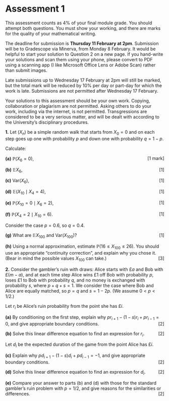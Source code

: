 # Assessment 1 {.unnumbered #A1}


::: {.mysummary}
This assessment counts as 4% of your final module grade. You should attempt both questions. You must show your working, and there are marks for the quality of your mathematical writing.

The deadline for submission is **Thursday 11 February at 2pm**. Submission will be to Gradescope via Minerva, from Monday 8 February. It would be helpful to start your solution to Question 2 on a new page. If you hand-write your solutions and scan them using your phone, please convert to PDF using a scanning app (I like Microsoft Office Lens or Adobe Scan) rather than submit images.

Late submissions up to Wednesday 17 February at 2pm will still be marked, but	the total mark will be reduced by 10% per day or part-day for which the work is late. Submissions are not permitted after Wednesday 17 February.

Your solutions to this assessment should be your own work. Copying, collaboration or plagiarism are not permitted. Asking others to do your work, including via the internet, is not permitted. Transgressions are considered to be a very serious matter, and will be dealt with according to the University's disciplinary procedures.
:::


:::: {.myq}
**1.** Let $(X_n)$ be a simple random walk that starts from $X_0 = 0$ and on each step goes up one with probability $p$ and down one with probability $q = 1-p$.

Calculate:

::: {.subq}
**(a)** $\mathbb P(X_6 = 0)$, [[1 mark]]{style="float:right"}
:::
::: {.subq}
**(b)** $\mathbb EX_6$, [[1]]{style="float:right"}
:::
::: {.subq}
**(c)** $\text{Var}(X_6)$, [[1]]{style="float:right"}
:::
::: {.subq}
**(d)** $\mathbb E(X_{10} \mid X_4 = 4)$, [[1]]{style="float:right"}
:::
::: {.subq}
**(e)** $\mathbb P(X_{10} = 0 \mid X_6 = 2)$, [[1]]{style="float:right"}
:::
::: {.subq}
**(f)**  $\mathbb P(X_4 = 2 \mid X_{10} = 6)$. [[1]]{style="float:right"}
:::

Consider the case $p = 0.6$, so $q = 0.4$.

::: {.subq}
**(g)** What are $\mathbb E X_{100}$ and $\text{Var}(X_{100})$? [[1]]{style="float:right"}
:::
::: {.subq}
**(h)** Using a normal approximation, estimate $\mathbb P(16 \leq X_{100} \leq 26)$. You should use an appropriate "continuity correction", and explain why you chose it. (Bear in mind the possible values $X_{100}$ can take.) [[3]]{style="float:right"}
:::
::::

:::: {.myq}
**2.** Consider the gambler's ruin with draws: Alice starts with £$a$ and Bob with £$(m-a)$, and at each time step Alice wins £1 off Bob with probability $p$, loses £1 to Bob with probability $q$, and no money is exchanged with probability $s$, where $p+q+s =1$. We consider the case where Bob and Alice are equally matched, so $p = q$ and $s = 1-2p$. (We assume $0 < p < 1/2$.)

Let $r_i$ be Alice's ruin probability from the point she has £$i$.

::: {.subq}
**(a)** By conditioning on the first step, explain why $pr_{i+1} - (1-s)r_i + pr_{i-1} = 0$, and give appropriate boundary conditions. [[2]]{style="float:right"}
:::
::: {.subq}
**(b)** Solve this linear difference equation to find an expression for $r_i$.  [[2]]{style="float:right"}
:::

Let $d_i$ be the expected duration of the game from the point Alice has £$i$.

::: {.subq}
**(c)** Explain why $pd_{i+1} - (1-s)d_i + pd_{i-1} = -1$, and give appropriate boundary conditions. [[2]]{style="float:right"}
:::
::: {.subq}
**(d)** Solve this linear difference equation to find an expression for $d_i$.  [[2]]{style="float:right"}
:::
::: {.subq}
**(e)** Compare your answer to parts (b) and (d) with those for the standard gambler's ruin problem with $p = 1/2$, and give reasons for the similarities or differences.  [[2]]{style="float:right"}
:::
::::